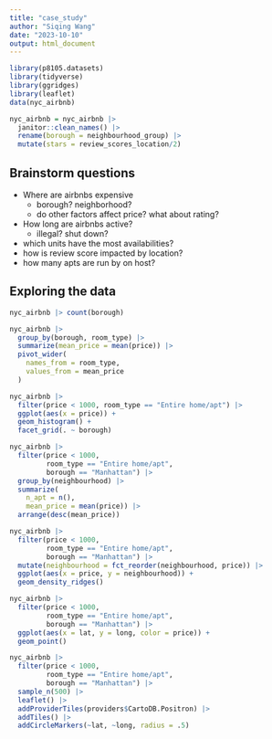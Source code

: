 ```yaml
---
title: "case_study"
author: "Siqing Wang"
date: "2023-10-10"
output: html_document
---
```


```r
library(p8105.datasets)
library(tidyverse)
library(ggridges)
library(leaflet)
data(nyc_airbnb)
```

```r
nyc_airbnb = nyc_airbnb |> 
  janitor::clean_names() |> 
  rename(borough = neighbourhood_group) |> 
  mutate(stars = review_scores_location/2)
```

## Brainstorm questions 
- Where are airbnbs expensive
  - borough? neighborhood?
  - do other factors affect price? what about rating?
- How long are airbnbs active?
  - illegal? shut down?
- which units have the most availabilities?
- how is review score impacted by location?
- how many apts are run by on host? 

## Exploring the data 
```r
nyc_airbnb |> count(borough)
```

```r
nyc_airbnb |> 
  group_by(borough, room_type) |> 
  summarize(mean_price = mean(price)) |> 
  pivot_wider(
    names_from = room_type,
    values_from = mean_price
  )
```

```r
nyc_airbnb |> 
  filter(price < 1000, room_type == "Entire home/apt") |> 
  ggplot(aes(x = price)) +
  geom_histogram() +
  facet_grid(. ~ borough)
```

```r
nyc_airbnb |> 
  filter(price < 1000, 
         room_type == "Entire home/apt",
         borough == "Manhattan") |> 
  group_by(neighbourhood) |> 
  summarize(
    n_apt = n(),
    mean_price = mean(price)) |> 
  arrange(desc(mean_price))
```

```r
nyc_airbnb |> 
  filter(price < 1000, 
         room_type == "Entire home/apt",
         borough == "Manhattan") |> 
  mutate(neighbourhood = fct_reorder(neighbourhood, price)) |> 
  ggplot(aes(x = price, y = neighbourhood)) +
  geom_density_ridges()
```

```r
nyc_airbnb |> 
  filter(price < 1000, 
         room_type == "Entire home/apt",
         borough == "Manhattan") |> 
  ggplot(aes(x = lat, y = long, color = price)) +
  geom_point()
```

```r
nyc_airbnb |> 
  filter(price < 1000, 
         room_type == "Entire home/apt",
         borough == "Manhattan") |> 
  sample_n(500) |> 
  leaflet() |> 
  addProviderTiles(providers$CartoDB.Positron) |> 
  addTiles() |> 
  addCircleMarkers(~lat, ~long, radius = .5)
```




